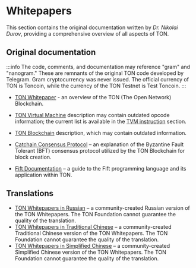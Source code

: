 
# Whitepapers

This section contains the original documentation written by _Dr. Nikolai Durov_, providing a comprehensive overview of all aspects of TON.


## Original documentation

:::info
The code, comments, and documentation may reference "gram" and "nanogram." These are remnants of the original TON code developed by Telegram. Gram cryptocurrency was never issued. The official currency of TON is Toncoin, while the currency of the TON Testnet is Test Toncoin.
:::



* [TON Whitepaper](https://docs.ton.org/ton.pdf) - an overview of the TON (The Open Network) Blockchain.

* [TON Virtual Machine](https://docs.ton.org/tvm.pdf) description may contain outdated opcode information; the current list is available in the [TVM instruction](/v3/documentation/tvm/tvm-overview) section.

* [TON Blockchain](https://docs.ton.org/tblkch.pdf) description, which may contain outdated information.

* [Catchain Consensus Protocol](https://docs.ton.org/catchain.pdf) – an explanation of the Byzantine Fault Tolerant (BFT) consensus protocol utilized by the TON Blockchain for block creation.
  
* [Fift Documentation](https://docs.ton.org/fiftbase.pdf) – a guide to the Fift programming language and its application within TON.


## Translations
- [TON Whitepapers in Russian](https://github.com/Korolyow/TON_docs_ru) – a community-created Russian version of the TON Whitepapers. The TON Foundation cannot guarantee the quality of the translation. 
- [TON Whitepapers in Traditional Chinese](https://github.com/awesome-doge/TON_Paper/blob/main/zh_ton.pdf) – a community-created Traditional Chinese version of the TON Whitepapers. The TON Foundation cannot guarantee the quality of the translation. 
- [TON Whitepapers in Simplified Chinese](https://github.com/kojhliang/Ton_White_Paper_SC/blob/main/Ton%E5%8C%BA%E5%9D%97%E9%93%BE%E7%99%BD%E7%9A%AE%E4%B9%A6_%E7%AE%80%E4%BD%93%E4%B8%AD%E6%96%87%E7%89%88.pdf) – a community-created Simplified Chinese version of the TON Whitepapers. The TON Foundation cannot guarantee the quality of the translation.

<Feedback />

